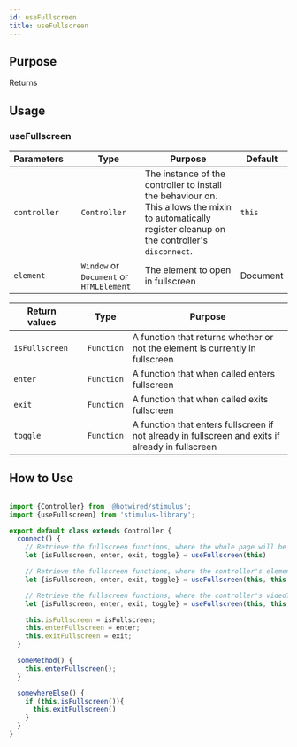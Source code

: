 ```yaml
---
id: useFullscreen
title: useFullscreen
---
```



## Purpose

Returns

## Usage


### useFullscreen
| Parameters   |     | Type                                    | Purpose                                                                                                                                               | Default  |
|--------------|-----|-----------------------------------------|-------------------------------------------------------------------------------------------------------------------------------------------------------|----------|
| `controller` |     | `Controller`                            | The instance of the controller to install the behaviour on. This allows the mixin to automatically register cleanup on the controller's `disconnect`. | `this`   |
| `element`    |     | `Window` or `Document` or `HTMLElement` | The element to open in fullscreen                                                                                                                     | Document |

| Return values  |     | Type       | Purpose                                                                                           |
|----------------|-----|------------|---------------------------------------------------------------------------------------------------|
| `isFullscreen` |     | `Function` | A function that returns whether or not the element is currently in fullscreen                     |
| `enter`        |     | `Function` | A function that when called enters fullscreen                                                     |
| `exit`         |     | `Function` | A function that when called exits fullscreen                                                      |
| `toggle`       |     | `Function` | A function that enters fullscreen if not already in fullscreen and exits if already in fullscreen |


## How to Use

```js

import {Controller} from '@hotwired/stimulus';
import {useFullscreen} from 'stimulus-library';

export default class extends Controller {
  connect() {
    // Retrieve the fullscreen functions, where the whole page will be fullscreened
    let {isFullscreen, enter, exit, toggle} = useFullscreen(this)

    // Retrieve the fullscreen functions, where the controller's element will be fullscreened
    let {isFullscreen, enter, exit, toggle} = useFullscreen(this, this.element)

    // Retrieve the fullscreen functions, where the controller's videoTarget element will be fullscreened
    let {isFullscreen, enter, exit, toggle} = useFullscreen(this, this.videoTarget)

    this.isFullscreen = isFullscreen;
    this.enterFullscreen = enter;
    this.exitFullscreen = exit;
  }

  someMethod() {
    this.enterFullscreen();
  }

  somewhereElse() {
    if (this.isFullscreen()){
      this.exitFullscreen()
    }
  }
}

```